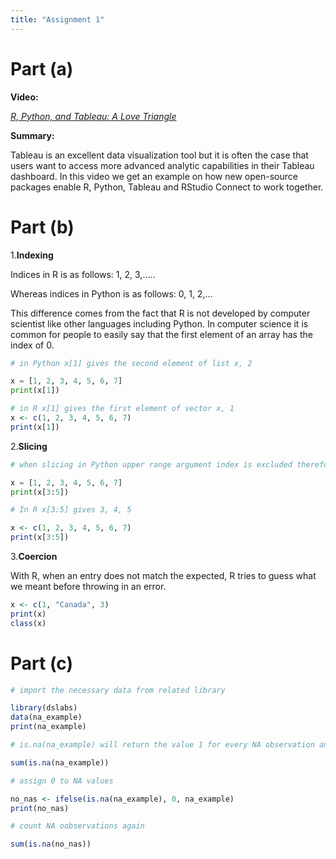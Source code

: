 ```yaml
---
title: "Assignment 1"
---
```


# Part (a)

**Video:**

[*R, Python, and Tableau: A Love Triangle*](https://www.rstudio.com/conference/2022/talks/r-python-tableau-love-triangle/)

**Summary:**

Tableau is an excellent data visualization tool but it is often the case that users want to access more advanced analytic capabilities in their Tableau dashboard. In this video we get an example on how new open-source packages enable R, Python, Tableau and RStudio Connect to work together.

# Part (b)

1.**Indexing**

Indices in R is as follows: 1, 2, 3,.....

Whereas indices in Python is as follows: 0, 1, 2,...

This difference comes from the fact that R is not developed by computer scientist like other languages including Python. In computer science it is common for people to easily say that the first element of an array has the index of 0.

```python
# in Python x[1] gives the second element of list x, 2

x = [1, 2, 3, 4, 5, 6, 7]
print(x[1])
```



```r
# in R x[1] gives the first element of vector x, 1
x <- c(1, 2, 3, 4, 5, 6, 7)  
print(x[1])
```


2.**Slicing**

```python
# when slicing in Python upper range argument index is excluded therefore x[3:5] gives the 4th and 5th elements (indices 3 and 4)

x = [1, 2, 3, 4, 5, 6, 7]
print(x[3:5])
```

```r
# In R x[3:5] gives 3, 4, 5

x <- c(1, 2, 3, 4, 5, 6, 7)  
print(x[3:5])
```

3.**Coercion**

With R, when an entry does not match the expected, R tries to guess what we meant before throwing in an error.

```r
x <- c(1, "Canada", 3)
print(x)
class(x)
```

# Part (c)

```r
# import the necessary data from related library

library(dslabs)
data(na_example)
print(na_example)
```

```r
# is.na(na_example) will return the value 1 for every NA observation and 0 o.w.

sum(is.na(na_example))  
```

```r
# assign 0 to NA values

no_nas <- ifelse(is.na(na_example), 0, na_example)
print(no_nas)

```

```r
# count NA oobservations again

sum(is.na(no_nas))

```
